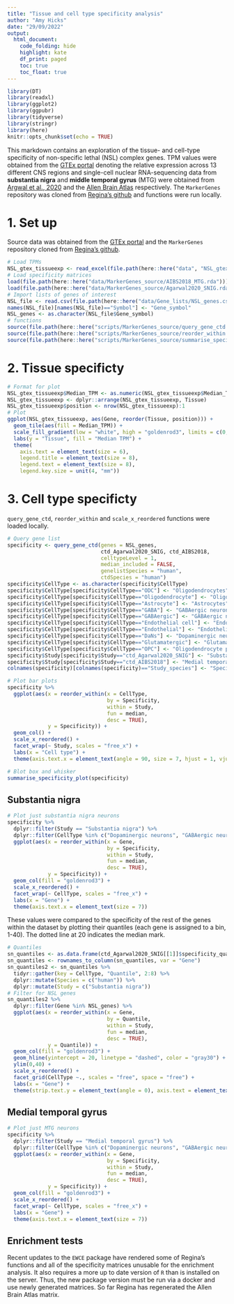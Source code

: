 ```yaml
---
title: "Tissue and cell type specificity analysis"
author: "Amy Hicks"
date: "29/09/2022"
output: 
  html_document:
    code_folding: hide
    highlight: kate
    df_print: paged
    toc: true
    toc_float: true
---
```


```r
library(DT)
library(readxl)
library(ggplot2)
library(ggpubr)
library(tidyverse)
library(stringr)
library(here)
knitr::opts_chunk$set(echo = TRUE)
```

This markdown contains an exploration of the tissue- and cell-type specificity of non-specific lethal (NSL) complex genes. TPM values were obtained from the [GTEx portal](https://www.gtexportal.org/home/multiGeneQueryPage) denoting the relative expression across 13 different CNS regions and single-cell nuclear RNA-sequencing data from **substantia nigra** and **middle temporal gyrus** (MTG) were obtained from [Argwal et al., 2020](https://www.ncbi.nlm.nih.gov/pmc/articles/PMC7442652/) and the [Allen Brain Atlas](https://celltypes.brain-map.org/rnaseq/human/mtg) respectively. The `MarkerGenes` repository was cloned from [Regina's github](https://github.com/RHReynolds/MarkerGenes.git) and functions were run locally. 

# 1. Set up
Source data was obtained from the [GTEx portal](https://www.gtexportal.org/home/multiGeneQueryPage) and the `MarkerGenes` repository cloned from [Regina's github](https://github.com/RHReynolds/MarkerGenes.git).
```r
# Load TPMs
NSL_gtex_tissueexp <- read_excel(file.path(here::here("data", "NSL_gtex_tissueexp.xlsx")))
# Load specificity matrices
load(file.path(here::here("data/MarkerGenes_source/AIBS2018_MTG.rda")))
load(file.path(here::here("data/MarkerGenes_source/Agarwal2020_SNIG.rda")))
# Import lists of genes of interest
NSL_file <- read.csv(file.path(here::here("data/Gene_lists/NSL_genes.csv")))
names(NSL_file)[names(NSL_file)=="Symbol"] <- "Gene_symbol"
NSL_genes <- as.character(NSL_file$Gene_symbol)
# functions
source(file.path(here::here("scripts/MarkerGenes_source/query_gene_ctd.R")))
source(file.path(here::here("scripts/MarkerGenes_source/reorder_within.R")))
source(file.path(here::here("scripts/MarkerGenes_source/summarise_specificity_plot.R")))
```

# 2. Tissue specificty
```r
# Format for plot
NSL_gtex_tissueexp$Median_TPM <- as.numeric(NSL_gtex_tissueexp$Median_TPM)
NSL_gtex_tissueexp <- dplyr::arrange(NSL_gtex_tissueexp, Tissue)
NSL_gtex_tissueexp$position <- nrow(NSL_gtex_tissueexp):1
# Plot
ggplot(NSL_gtex_tissueexp, aes(Gene, reorder(Tissue, position))) +
  geom_tile(aes(fill = Median_TPM)) +
  scale_fill_gradient(low = "white", high = "goldenrod3", limits = c(0,210)) +
  labs(y = "Tissue", fill = "Median TPM") +
  theme(
    axis.text = element_text(size = 6),
    legend.title = element_text(size = 8),
    legend.text = element_text(size = 8),
    legend.key.size = unit(4, "mm"))
```

# 3. Cell type specificty {.tabset}
`query_gene_ctd`, `reorder_within` and `scale_x_reordered` functions were loaded locally.
```r
# Query gene list
specificity <- query_gene_ctd(genes = NSL_genes,
                              ctd_Agarwal2020_SNIG, ctd_AIBS2018,
                              celltypeLevel = 1,
                              median_included = FALSE,
                              genelistSpecies = "human",
                              ctdSpecies = "human")
specificity$CellType <- as.character(specificity$CellType)
specificity$CellType[specificity$CellType=="ODC"] <- "Oligodendrocytes"
specificity$CellType[specificity$CellType=="Oligodendrocyte"] <- "Oligodendrocytes"
specificity$CellType[specificity$CellType=="Astrocyte"] <- "Astrocytes"
specificity$CellType[specificity$CellType=="GABA"] <- "GABAergic neurons"
specificity$CellType[specificity$CellType=="GABAergic"] <- "GABAergic neurons"
specificity$CellType[specificity$CellType=="Endothelial cell"] <- "Endothelial cells"
specificity$CellType[specificity$CellType=="Endothelial"] <- "Endothelial cells"
specificity$CellType[specificity$CellType=="DaNs"] <- "Dopaminergic neurons"
specificity$CellType[specificity$CellType=="Glutamatergic"] <- "Glutamatergic neurons"
specificity$CellType[specificity$CellType=="OPC"] <- "Oligodendrocyte precursor cells"
specificity$Study[specificity$Study=="ctd_Agarwal2020_SNIG"] <- "Substantia nigra"
specificity$Study[specificity$Study=="ctd_AIBS2018"] <- "Medial temporal gyrus"
colnames(specificity)[colnames(specificity)=="Study_species"] <- "Species"
```

```r
# Plot bar plots
specificity %>% 
  ggplot(aes(x = reorder_within(x = CellType,
                                by = Specificity,
                                within = Study,
                                fun = median,
                                desc = TRUE),
             y = Specificity)) +
  geom_col() +
  scale_x_reordered() +
  facet_wrap(~ Study, scales = "free_x") +
  labs(x = "Cell type") +
  theme(axis.text.x = element_text(angle = 90, size = 7, hjust = 1, vjust = 0.5))
```

```r
# Blot box and whisker
summarise_specificity_plot(specificity)
```

## Substantia nigra
```r
# Plot just substantia nigra neurons
specificity %>% 
  dplyr::filter(Study == "Substantia nigra") %>%
  dplyr::filter(CellType %in% c("Dopaminergic neurons", "GABAergic neurons", "Glutamatergic neurons")) %>%
  ggplot(aes(x = reorder_within(x = Gene,
                                by = Specificity,
                                within = Study,
                                fun = median,
                                desc = TRUE),
             y = Specificity)) +
  geom_col(fill = "goldenrod3") +
  scale_x_reordered() +
  facet_wrap(~ CellType, scales = "free_x") +
  labs(x = "Gene") +
  theme(axis.text.x = element_text(size = 7))
```

These values were compared to the specificity of the rest of the genes within the dataset by plotting their quantiles (each gene is assigned to a bin, 1-40). The dotted line at 20 indicates the median mark. 
```r
# Quantiles
sn_quantiles <- as.data.frame(ctd_Agarwal2020_SNIG[[1]]$specificity_quantiles)
sn_quantiles <- rownames_to_column(sn_quantiles, var = "Gene")
sn_quantiles2 <- sn_quantiles %>%
  tidyr::gather(key = CellType, "Quantile", 2:8) %>% 
  dplyr::mutate(Species = c("human")) %>%
  dplyr::mutate(Study = c("Substantia nigra"))
# Filter for NSL genes
sn_quantiles2 %>%
  dplyr::filter(Gene %in% NSL_genes) %>%
  ggplot(aes(x = reorder_within(x = Gene,
                                by = Quantile,
                                within = Study,
                                fun = median,
                                desc = TRUE),
             y = Quantile)) +
  geom_col(fill = "goldenrod3") +
  geom_hline(yintercept = 20, linetype = "dashed", color = "gray30") +
  ylim(0,40) +
  scale_x_reordered() +
  facet_grid(CellType ~., scales = "free", space = "free") +
  labs(x = "Gene") +
  theme(strip.text.y = element_text(angle = 0), axis.text = element_text(size = 6))
```

## Medial temporal gyrus
```r
# Plot just MTG neurons
specificity %>% 
  dplyr::filter(Study == "Medial temporal gyrus") %>%
  dplyr::filter(CellType %in% c("Dopaminergic neurons", "GABAergic neurons", "Glutamatergic neurons")) %>%
  ggplot(aes(x = reorder_within(x = Gene,
                                by = Specificity,
                                within = Study,
                                fun = median,
                                desc = TRUE),
             y = Specificity)) +
  geom_col(fill = "goldenrod3") +
  scale_x_reordered() +
  facet_wrap(~ CellType, scales = "free_x") +
  labs(x = "Gene") +
  theme(axis.text.x = element_text(size = 7))
```

## Enrichment tests
Recent updates to the `EWCE` package have rendered some of Regina's functions and all of the specificity matrices unusable for the enrichment analysis. It also requires a more up to date version of `R` than is installed on the server. Thus, the new package version must be run via a docker and use newly generated matrices. So far Regina has regenerated the Allen Brain Atlas matrix.
